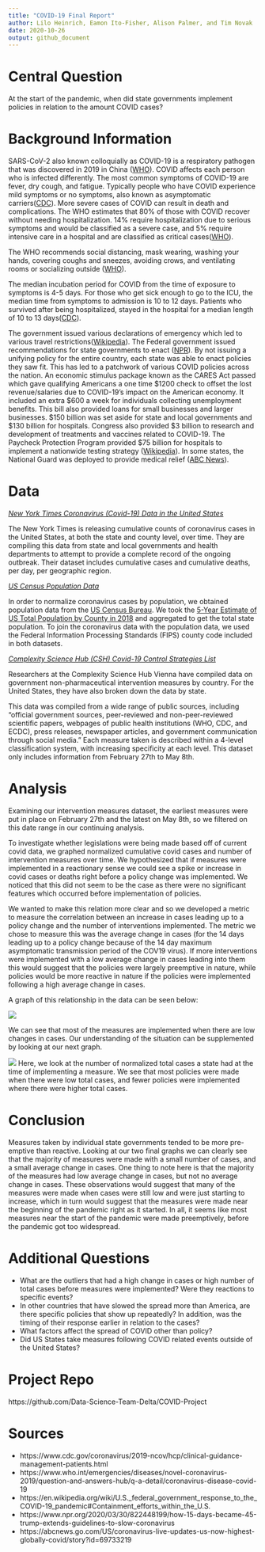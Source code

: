 ---
title: "COVID-19 Final Report"
author: Lilo Heinrich, Eamon Ito-Fisher, Alison Palmer, and Tim Novak
date: 2020-10-26
output: github_document
---

# Central Question
<!-- -------------------------------------------------- -->

At the start of the pandemic, when did state governments implement policies in relation to the amount COVID cases? 

# Background Information
<!-- -------------------------------------------------- -->

SARS-CoV-2 also known colloquially as COVID-19 is a respiratory pathogen that was discovered in 2019 in China ([WHO](https://www.who.int/emergencies/diseases/novel-coronavirus-2019/question-and-answers-hub/q-a-detail/coronavirus-disease-covid-19)).  COVID affects each person who is infected differently. The most common symptoms of COVID-19 are fever, dry cough, and fatigue. Typically people who have COVID experience mild symptoms or no symptoms, also known as asymptomatic carriers([CDC](https://www.cdc.gov/coronavirus/2019-ncov/hcp/clinical-guidance-management-patients.html)). More severe cases of COVID can result in death and complications. The WHO estimates that 80% of those with COVID recover without needing hospitalization. 14% require hospitalization due to serious symptoms and would be classified as a severe case, and 5% require intensive care in a hospital and are classified as critical cases([WHO](https://www.who.int/emergencies/diseases/novel-coronavirus-2019/question-and-answers-hub/q-a-detail/coronavirus-disease-covid-19)). 

The WHO recommends social distancing, mask wearing, washing your hands, covering coughs and sneezes, avoiding crows, and ventilating rooms or socializing outside ([WHO](https://www.who.int/emergencies/diseases/novel-coronavirus-2019/question-and-answers-hub/q-a-detail/coronavirus-disease-covid-19)).  

The median incubation period for COVID from the time of exposure to symptoms is 4-5 days. For those who get sick enough to go to the ICU, the median time from symptoms to admission is 10 to 12 days. Patients who survived after being hospitalized, stayed in the hospital for a median length of 10 to 13 days([CDC](https://www.cdc.gov/coronavirus/2019-ncov/hcp/clinical-guidance-management-patients.html)). 

The government issued various declarations of emergency which led to various travel restrictions([Wikipedia](https://en.wikipedia.org/wiki/U.S._federal_government_response_to_the_COVID-19_pandemic#Containment_efforts_within_the_U.S.)). The Federal government issued recommendations for state governments to enact ([NPR](https://www.npr.org/2020/03/30/822448199/how-15-days-became-45-trump-extends-guidelines-to-slow-coronavirus)). By not issuing a unifying policy for the entire country, each state was able to enact policies they saw fit. This has led to a patchwork of various COVID policies across the nation. An economic stimulus package known as the CARES Act passed which gave qualifying Americans a one time $1200 check to offset the lost revenue/salaries due to COVID-19’s impact on the American economy. It included an extra $600 a week for individuals collecting unemployment benefits. This bill also provided loans for small businesses and larger businesses. $150 billion was set aside for state and local governments and $130 billion for hospitals. Congress also provided $3 billion to research and development of treatments and vaccines related to COVID-19. The Paycheck Protection Program provided $75 billion for hospitals to implement a nationwide testing strategy ([Wikipedia](https://en.wikipedia.org/wiki/U.S._federal_government_response_to_the_COVID-19_pandemic#Containment_efforts_within_the_U.S.)). In some states, the National Guard was deployed to provide medical relief ([ABC News](https://abcnews.go.com/US/coronavirus-live-updates-us-now-highest-globally-covid/story?id=69733219)). 

# Data
<!-- -------------------------------------------------- -->

*[New York Times Coronavirus (Covid-19) Data in the United States](https://github.com/nytimes/covid-19-data)*


The New York Times is releasing cumulative counts of coronavirus cases in the United States, at both the state and county level, over time. They are compiling this data from state and local governments and health departments to attempt to provide a complete record of the ongoing outbreak. Their dataset includes cumulative cases and cumulative deaths, per day, per geographic region.


*[US Census Population Data](https://data.census.gov/cedsci/table?q=United%20States&t=Population%20Total&g=0100000US.050000&tid=ACSDT5Y2018.B01003&hidePreview=false)*


In order to normalize coronavirus cases by population, we obtained population data from the [US Census Bureau](https://data.census.gov). We took the [5-Year Estimate of US Total Population by County in 2018](https://data.census.gov/cedsci/table?q=United%20States&t=Population%20Total&g=0100000US.050000&tid=ACSDT5Y2018.B01003&hidePreview=false) and aggregated to get the total state population. To join the coronavirus data with the population data, we used the Federal Information Processing Standards (FIPS) county code included in both datasets.

*[Complexity Science Hub (CSH) Covid-19 Control Strategies List](https://github.com/amel-github/covid19-interventionmeasures)*


Researchers at the Complexity Science Hub Vienna have compiled data on government non-pharmaceutical intervention measures by country. For the United States, they have also broken down the data by state.

This data was compiled from a wide range of public sources, including “official government sources, peer-reviewed and non-peer-reviewed scientific papers, webpages of public health institutions (WHO, CDC, and ECDC), press releases, newspaper articles, and government communication through social media.” Each measure taken is described within a 4-level classification system, with increasing specificity at each level. This dataset only includes information from February 27th to May 8th. 



# Analysis
<!-- -------------------------------------------------- -->

Examining our intervention measures dataset, the earliest measures were put in place on February 27th and the latest on May 8th, so we filtered on this date range in our continuing analysis.

To investigate whether legislations were being made based off of current covid data, we graphed normalized cumulative covid cases and number of intervention measures over time. We hypothesized that if measures were implemented in a reactionary sense we could see a spike or increase in covid cases or deaths right before a policy change was implemented. We noticed that this did not seem to be the case as there were no significant features which occurred before implementation of policies. 

We wanted to make this relation more clear and so we developed a metric to measure the correlation between an increase in cases leading up to a policy change and the number of interventions implemented. The metric we chose to measure this was the average change in cases (for the 14 days leading up to a policy change because of the 14 day maximum asymptomatic transmission period of the COV19 virus). If more interventions were implemented with a low average change in cases leading into them this would suggest that the policies were largely preemptive in nature, while policies would be more reactive in nature if the policies were implemented following a high average change in cases.

A graph of this relationship in the data can be seen below:


![](./images/measures_vs_delta_cases.png)

We can see that most of the measures are implemented when there are low changes in cases. Our understanding of the situation can be supplemented by looking at our next graph.

![](./images/measures_vs_cases.png)
Here, we look at the number of normalized total cases a state had at the time of implementing a measure. We see that most policies were made when there were low total cases, and fewer policies were implemented where there were higher total cases.

# Conclusion
<!-- -------------------------------------------------- -->

Measures taken by individual state governments tended to be more pre-emptive than reactive. Looking at our two final graphs we can clearly see that the majority of measures were made with a small number of cases, and a small average change in cases. One thing to note here is that the majority of the measures had low average change in cases, but not no average change in cases. These observations would suggest that many of the measures were made when cases were still low and were just starting to increase, which in turn would suggest that the measures were made near the beginning of the pandemic right as it started. In all, it seems like most measures near the start of the pandemic were made preemptively, before the pandemic got too widespread. 



# Additional Questions
<!-- -------------------------------------------------- -->

* What are the outliers that had a high change in cases or high number of total cases before measures were implemented? Were they reactions to specific events?
* In other countries that have slowed the spread more than America, are there specific policies that show up repeatedly? In addition, was the timing of their response earlier in relation to the cases?
* What factors affect the spread of COVID other than policy?
* Did US States take measures following COVID related events outside of the United States?

# Project Repo
<!-- -------------------------------------------------- -->

https://github.com/Data-Science-Team-Delta/COVID-Project

# Sources
<!-- -------------------------------------------------- -->

* https://www.cdc.gov/coronavirus/2019-ncov/hcp/clinical-guidance-management-patients.html
* https://www.who.int/emergencies/diseases/novel-coronavirus-2019/question-and-answers-hub/q-a-detail/coronavirus-disease-covid-19
* https://en.wikipedia.org/wiki/U.S._federal_government_response_to_the_COVID-19_pandemic#Containment_efforts_within_the_U.S.
* https://www.npr.org/2020/03/30/822448199/how-15-days-became-45-trump-extends-guidelines-to-slow-coronavirus
* https://abcnews.go.com/US/coronavirus-live-updates-us-now-highest-globally-covid/story?id=69733219

